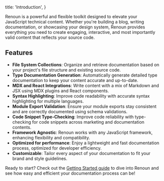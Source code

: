   title: 'Introduction',
}

Renoun is a powerful and flexible toolkit designed to elevate your JavaScript technical content. Whether you're building a blog, writing documentation, or showcasing your design system, Renoun provides everything you need to create engaging, interactive, and most importantly valid content that reflects your source code.

## Features

- **File System Collections**: Organize and retrieve documentation based on your project's file structure and existing source code.
- **Type Documentation Generation**: Automatically generate detailed type documentation to keep your content accurate and up-to-date.
- **MDX and React Integrations**: Write content with a mix of Markdown and JSX using MDX plugins and React components.
- **Syntax Highlighting**: Improve code readability with accurate syntax highlighting for multiple languages.
- **Module Export Validation**: Ensure your module exports stay consistent and are correctly documented using schema validations.
- **Code Snippet Type-Checking**: Improve code reliability with type-checking for code snippets across marketing and documentation contents.
- **Framework Agnostic**: Renoun works with any JavaScript framework, enhancing flexibility and compatibility.
- **Optimized for performance**: Enjoy a lightweight and fast documentation process, optimized for developer efficiency.
- **Customizable**: Tailor every aspect of your documentation to fit your brand and style guidelines.

Ready to start? Check out the [Getting Started guide](/getting-started) to dive into Renoun and see how easy and efficient your documentation process can be!
